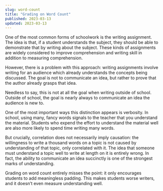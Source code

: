 ```yaml
---
slug: word-count
title: "Grading on Word Count"
published: 2023-03-13
updated: 2023-03-13
---
```


One of the most common forms of schoolwork is the writing assignment. The idea is that, if a student understands the subject, they should be able to demonstrate that by writing about the subject. These kinds of assignments are widely considered to improve comprehension and writing skill in addition to measuring comprehension.

However, there is a problem with this approach: writing assignments involve writing for an audience which already understands the concepts being discussed. The goal is not to communicate an idea, but rather to prove that the author already grasps that idea.

Needless to say, this is not at all the goal when writing outside of school. Outside of school, the goal is nearly always to communicate an idea the audience is new to.

One of the most important ways this distinction appears is verbosity. In school, using many, fancy words signals to the teacher that you understand the material. Students who expend the effort to understand the material well are also more likely to spend time writing many words.

But crucially, correlation does not necessarily imply causation: the willingness to write a thousand words on a topic is not caused by understanding of that topic, only correlated with it. The idea that someone must understand a topic well to write at length on it is entirely wrong. In fact, the ability to communicate an idea succinctly is one of the strongest marks of understanding.

Grading on word count entirely misses the point: it only encourages students to add meaningless padding. This makes students worse writers, and it doesn’t even measure understanding well.
